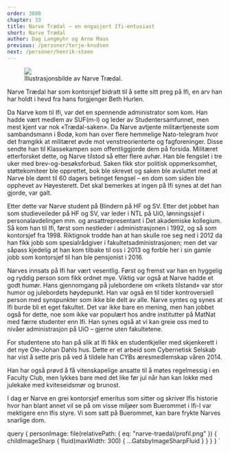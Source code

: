 ```yaml
---
order: 3080
chapter: 33
title: Narve Trædal – en engasjert Ifi-entusiast
short: Narve Trædal
author: Dag Langmyhr og Arne Maus
previous: /personer/terje-knudsen
next: /personer/henrik-steen
---
```



<Figure position="end">
  <Image src={props.data.personImage} />
  <Figcaption>Illustrasjonsbilde av Narve Trædal.</Figcaption>
</Figure>

Narve Trædal har som kontorsjef bidratt til å sette sitt preg på Ifi, en arv han har holdt i hevd fra hans 
forgjenger Beth Hurlen.

Da Narve kom til Ifi, var det en spennende administrator som kom. Han hadde vært medlem av SUF(m-l) og leder 
av Studentersamfunnet, men mest kjent var nok «Trædal-saken». Da Narve avtjente militærtjeneste som sambandsmann 
i Bodø, kom han over flere hemmelige Nato-telegram hvor det framgikk at militæret øvde mot venstreorienterte 
og fagforeninger. Disse sendte han til Klassekampen som offentliggjorde dem på forsida. Militæret etterforsket 
dette, og Narve tilstod så etter flere avhør. Han ble fengslet i tre uker med brev-og-besøksforbud. Saken fikk 
stor politisk oppmerksomhet, støttekomiteer ble opprettet, bok ble skrevet og saken ble avsluttet med at Narve 
ble dømt til 60 dagers betinget fengsel – en dom som siden ble opphevet av Høyesterett. Det skal bemerkes at 
ingen på Ifi synes at det han gjorde, var galt.

Etter dette var Narve student på Blindern på HF og SV. Etter det jobbet han som studieveileder på HF og SV, var 
leder i NTL på UiO, lønningssjef i personalavdelingen mm. og ansattrepresentant i Det akademiske kollegium. Så 
kom han til Ifi, først som nestleder i administrasjonen i 1992, og så som kontorsjef fra 1998. Riktignok trodde 
han at han skulle roe seg ned i 2012 da han fikk jobb som spesialrådgiver i fakultetsadministrasjonen; men det 
var såpass kjedelig at han kom tilbake til oss i 2013 og forble her i sin gamle jobb som kontorsjef til han 
ble pensjonist i 2016.

Narves innsats på Ifi har vært vesentlig. Først og fremst var han en hyggelig og ryddig person som fikk 
ordnet mye. Viktig var også at Narve hadde et godt humør. Hans gjennomgang på julebordene om «rikets tilstand» 
var stor humor og julebordets høydepunkt. Han var også en til tider kontroversiell person med synspunkter 
som ikke ble delt av alle. Narve syntes og synes at Ifi burde bli et eget fakultet. Det var ikke bare en 
mening, men han jobbet også for dette, noe som ikke var populært hos andre institutter på MatNat med færre 
studenter enn Ifi. Han synes også at vi kan greie oss med to nivåer administrasjon på UiO – gjerne
uten fakultetene.

For studentene sto han på slik at Ifi fikk en studentkjeller med skjenkerett i det nye Ole-Johan Dahls hus. 
Dette er et arbeid som Cybernetisk Selskab har vist å sette pris på ved å tildele han CYBs æresmedlemskap 
våren 2014.

Han har også prøvd å få vitenskapelige ansatte til å møtes regelmessig i en Faculty Club, men lykkes bare med 
det like før jul når han kan lokke med julekake med kviteseidsmør og brunost.

I dag er Narve en grei kontorsjef emeritus som sitter og skriver Ifis historie hvor han blant annet vil se på 
om visse miljøer som Buerommet i Ifi-I var mektigere enn Ifis styre. Vi som satt på Buerommet, kan bare frykte 
Narves snarlige dom.

  query {
    personImage: file(relativePath: { eq: "narve-traedal/profil.png" }) {
      childImageSharp {
        fluid(maxWidth: 300) {
          ...GatsbyImageSharpFluid
        }
      }
    }
  }
`
